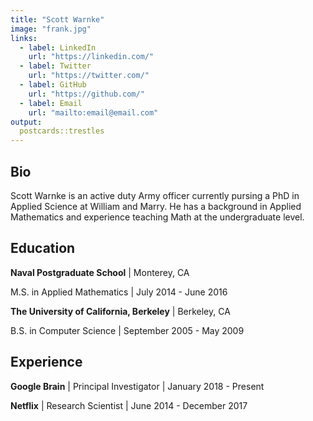```yaml
---
title: "Scott Warnke"
image: "frank.jpg"
links:
  - label: LinkedIn
    url: "https://linkedin.com/"
  - label: Twitter
    url: "https://twitter.com/"
  - label: GitHub
    url: "https://github.com/"
  - label: Email
    url: "mailto:email@email.com"
output:
  postcards::trestles
---
```

 
## Bio

Scott Warnke is an active duty Army officer currently pursing a PhD in Applied Science at William and Marry.
He has a background in Applied Mathematics and experience teaching Math at the undergraduate level.

## Education

**Naval Postgraduate School** | Monterey, CA

M.S. in Applied Mathematics | July 2014 - June 2016

**The University of California, Berkeley** | Berkeley, CA

B.S. in Computer Science | September 2005 - May 2009

## Experience

**Google Brain** | Principal Investigator | January 2018 - Present

**Netflix** | Research Scientist | June 2014 - December 2017
